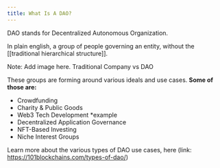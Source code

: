 ```yaml
---
title: What Is A DAO?
---
```

DAO stands for Decentralized Autonomous Organization.
 
In plain english, a group of people governing an entity, without the [[traditional hierarchical structure]].

Note: Add image here.
Traditional Company vs DAO

These groups are forming around various ideals and use cases. **Some of those are:**
- Crowdfunding
- Charity & Public Goods
- Web3 Tech Development *example
- Decentralized Application Governance
- NFT-Based Investing
- Niche Interest Groups 

Learn more about the various types of DAO use cases, here (link: https://101blockchains.com/types-of-dao/)